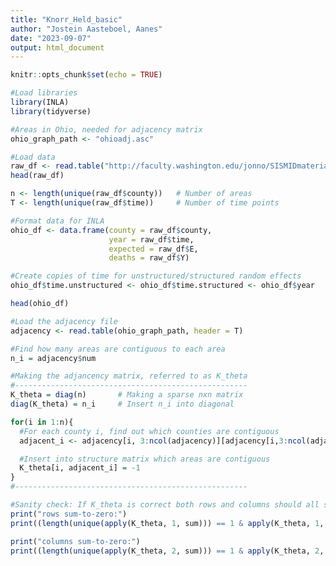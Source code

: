 ```yaml
---
title: "Knorr_Held_basic"
author: "Jostein Aasteboel, Aanes"
date: "2023-09-07"
output: html_document
---
```


```r
knitr::opts_chunk$set(echo = TRUE)

#Load libraries
library(INLA)
library(tidyverse)
```

```r
#Areas in Ohio, needed for adjacency matrix
ohio_graph_path <- "ohioadj.asc"

#Load data
raw_df <- read.table("http://faculty.washington.edu/jonno/SISMIDmaterial/ohiodata2_spacetime.txt",header=T)
head(raw_df)
```

```r
n <- length(unique(raw_df$county))   # Number of areas
T <- length(unique(raw_df$time))     # Number of time points

#Format data for INLA
ohio_df <- data.frame(county = raw_df$county,
                      year = raw_df$time,
                      expected = raw_df$E,
                      deaths = raw_df$Y)

#Create copies of time for unstructured/structured random effects
ohio_df$time.unstructured <- ohio_df$time.structured <- ohio_df$year

head(ohio_df)
```

```r
#Load the adjacency file
adjacency <- read.table(ohio_graph_path, header = T)

#Find how many areas are contiguous to each area
n_i = adjacency$num

#Making the adjancency matrix, referred to as K_theta
#----------------------------------------------------
K_theta = diag(n)       # Making a sparse nxn matrix
diag(K_theta) = n_i     # Insert n_i into diagonal

for(i in 1:n){ 
  #For each county i, find out which counties are contiguous
  adjacent_i <- adjacency[i, 3:ncol(adjacency)][adjacency[i,3:ncol(adjacency)]!=0]

  #Insert into structure matrix which areas are contiguous
  K_theta[i, adjacent_i] = -1
}
#----------------------------------------------------

#Sanity check: If K_theta is correct both rows and columns should all sum-to-zero
print("rows sum-to-zero:")
print((length(unique(apply(K_theta, 1, sum))) == 1 & apply(K_theta, 1, sum)[1] == 0))

print("columns sum-to-zero:")
print((length(unique(apply(K_theta, 2, sum))) == 1 & apply(K_theta, 2, sum)[1] == 0))
```

```r


```

```r


```

```r


```

```r


```

```r


```

```r


```




